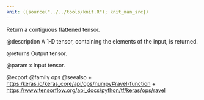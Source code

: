 ```yaml
---
knit: ({source("../../tools/knit.R"); knit_man_src})
---
```

Return a contiguous flattened tensor.

@description
A 1-D tensor, containing the elements of the input, is returned.

@returns
    Output tensor.

@param x Input tensor.

@export
@family ops
@seealso
+ <https:/keras.io/keras_core/api/ops/numpy#ravel-function>
+ <https://www.tensorflow.org/api_docs/python/tf/keras/ops/ravel>
